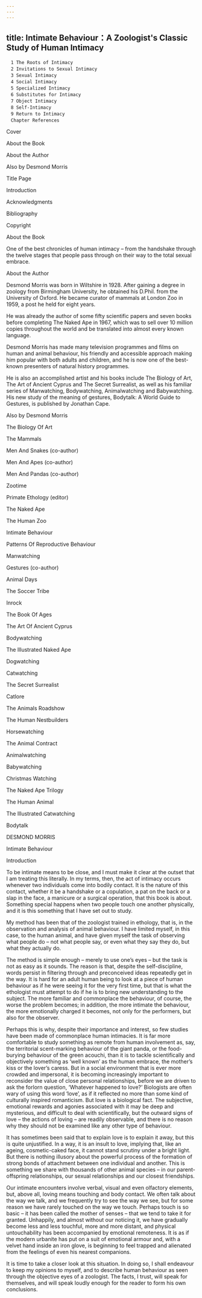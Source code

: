 ```yaml
---
---
---
```

title: Intimate Behaviour：A Zoologist's Classic Study of Human Intimacy
---


```
　1 The Roots of Intimacy
　2 Invitations to Sexual Intimacy
　3 Sexual Intimacy
　4 Social Intimacy
　5 Specialized Intimacy
　6 Substitutes for Intimacy
　7 Object Intimacy
　8 Self-Intimacy
　9 Return to Intimacy
　Chapter References
```




Cover

About the Book

About the Author

Also by Desmond Morris

Title Page

Introduction


Acknowledgments

Bibliography

Copyright





About the Book


One of the best chronicles of human intimacy – from the handshake through the twelve stages that people pass through on their way to the total sexual embrace.





About the Author


Desmond Morris was born in Wiltshire in 1928. After gaining a degree in zoology from Birmingham University, he obtained his D.Phil. from the University of Oxford. He became curator of mammals at London Zoo in 1959, a post he held for eight years.

He was already the author of some fifty scientific papers and seven books before completing The Naked Ape in 1967, which was to sell over 10 million copies throughout the world and be translated into almost every known language.

Desmond Morris has made many television programmes and films on human and animal behaviour, his friendly and accessible approach making him popular with both adults and children, and he is now one of the best-known presenters of natural history programmes.

He is also an accomplished artist and his books include The Biology of Art, The Art of Ancient Cyprus and The Secret Surrealist, as well as his familiar series of Manwatching, Bodywatching, Animalwatching and Babywatching. His new study of the meaning of gestures, Bodytalk: A World Guide to Gestures, is published by Jonathan Cape.





Also by Desmond Morris


The Biology Of Art

The Mammals

Men And Snakes (co-author)

Men And Apes (co-author)

Men And Pandas (co-author)

Zootime

Primate Ethology (editor)

The Naked Ape

The Human Zoo

Intimate Behaviour

Patterns Of Reproductive Behaviour

Manwatching

Gestures (co-author)

Animal Days

The Soccer Tribe

Inrock

The Book Of Ages

The Art Of Ancient Cyprus

Bodywatching

The Illustrated Naked Ape

Dogwatching

Catwatching

The Secret Surrealist

Catlore

The Animals Roadshow

The Human Nestbuilders

Horsewatching

The Animal Contract

Animalwatching

Babywatching

Christmas Watching

The Naked Ape Trilogy

The Human Animal

The Illustrated Catwatching

Bodytalk





DESMOND MORRIS

Intimate Behaviour





Introduction


To be intimate means to be close, and I must make it clear at the outset that I am treating this literally. In my terms, then, the act of intimacy occurs whenever two individuals come into bodily contact. It is the nature of this contact, whether it be a handshake or a copulation, a pat on the back or a slap in the face, a manicure or a surgical operation, that this book is about. Something special happens when two people touch one another physically, and it is this something that I have set out to study.

My method has been that of the zoologist trained in ethology, that is, in the observation and analysis of animal behaviour. I have limited myself, in this case, to the human animal, and have given myself the task of observing what people do – not what people say, or even what they say they do, but what they actually do.

The method is simple enough – merely to use one’s eyes – but the task is not as easy as it sounds. The reason is that, despite the self-discipline, words persist in filtering through and preconceived ideas repeatedly get in the way. It is hard for an adult human being to look at a piece of human behaviour as if he were seeing it for the very first time, but that is what the ethologist must attempt to do if he is to bring new understanding to the subject. The more familiar and commonplace the behaviour, of course, the worse the problem becomes; in addition, the more intimate the behaviour, the more emotionally charged it becomes, not only for the performers, but also for the observer.

Perhaps this is why, despite their importance and interest, so few studies have been made of commonplace human intimacies. It is far more comfortable to study something as remote from human involvement as, say, the territorial scent-marking behaviour of the giant panda, or the food-burying behaviour of the green acouchi, than it is to tackle scientifically and objectively something as ‘well known’ as the human embrace, the mother’s kiss or the lover’s caress. But in a social environment that is ever more crowded and impersonal, it is becoming increasingly important to reconsider the value of close personal relationships, before we are driven to ask the forlorn question, ‘Whatever happened to love?’ Biologists are often wary of using this word ‘love’, as if it reflected no more than some kind of culturally inspired romanticism. But love is a biological fact. The subjective, emotional rewards and agonies associated with it may be deep and mysterious, and difficult to deal with scientifically, but the outward signs of love – the actions of loving – are readily observable, and there is no reason why they should not be examined like any other type of behaviour.

It has sometimes been said that to explain love is to explain it away, but this is quite unjustified. In a way, it is an insult to love, implying that, like an ageing, cosmetic-caked face, it cannot stand scrutiny under a bright light. But there is nothing illusory about the powerful process of the formation of strong bonds of attachment between one individual and another. This is something we share with thousands of other animal species – in our parent-offspring relationships, our sexual relationships and our closest friendships.

Our intimate encounters involve verbal, visual and even olfactory elements, but, above all, loving means touching and body contact. We often talk about the way we talk, and we frequently try to see the way we see, but for some reason we have rarely touched on the way we touch. Perhaps touch is so basic – it has been called the mother of senses – that we tend to take it for granted. Unhappily, and almost without our noticing it, we have gradually become less and less touchful, more and more distant, and physical untouchability has been accompanied by emotional remoteness. It is as if the modern urbanite has put on a suit of emotional armour and, with a velvet hand inside an iron glove, is beginning to feel trapped and alienated from the feelings of even his nearest companions.

It is time to take a closer look at this situation. In doing so, I shall endeavour to keep my opinions to myself, and to describe human behaviour as seen through the objective eyes of a zoologist. The facts, I trust, will speak for themselves, and will speak loudly enough for the reader to form his own conclusions.